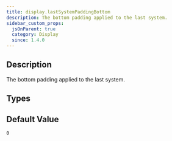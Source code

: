 ```yaml
---
title: display.lastSystemPaddingBottom
description: The bottom padding applied to the last system.
sidebar_custom_props:
  jsOnParent: true
  category: Display
  since: 1.4.0
---
```


<SinceBadge since="1.4.0" />


## Description
The bottom padding applied to the last system.

<PropertyDescription showJson={true} />

## Types

<TypeTable>
    <TypeRow name={"number"} />
</TypeTable>

## Default Value

`0`
